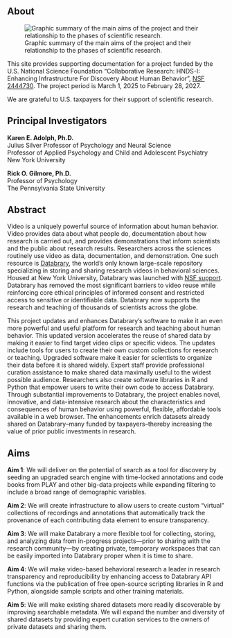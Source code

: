 ## About

![Graphic summary of the main aims of the project and their relationship to the phases of scientific research.](include/img/Fig-1-Aims-v2.png){#fig-aims}

This site provides supporting documentation for a project funded by the U.S. National Science Foundation "Collaborative Research: HNDS-I: Enhancing Infrastructure For Discovery About Human Behavior", [NSF 2444730](https://www.nsf.gov/awardsearch/showAward?AWD_ID=2444730&HistoricalAwards=false). The project period is March 1, 2025 to February 28, 2027.

We are grateful to U.S. taxpayers for their support of scientific research.

## Principal Investigators

**Karen E. Adolph, Ph.D.** \
Julius Silver Professor of Psychology and Neural Science \
Professor of Applied Psychology and Child and Adolescent Psychiatry \
New York University

**Rick O. Gilmore, Ph.D.** \
Professor of Psychology \
The Pennsylvania State University

## Abstract

Video is a uniquely powerful source of information about human behavior. Video provides data about what people do, documentation about how research is carried out, and provides demonstrations that inform scientists and the public about research results. Researchers across the sciences routinely use video as data, documentation, and demonstration. One such resource is [Databrary](https://databrary.org), the world's only known large-scale repository specializing in storing and sharing research videos in behavioral sciences. Housed at New York University, Databrary was launched with [NSF support](https://www.nsf.gov/awardsearch/showAward?AWD_ID=1238599&HistoricalAwards=false). Databrary has removed the most significant barriers to video reuse while reinforcing core ethical principles of informed consent and restricted access to sensitive or identifiable data. Databrary now supports the research and teaching of thousands of scientists across the globe.

This project updates and enhances Databrary's software to make it an even more powerful and useful platform for research and teaching about human behavior. This updated version accelerates the reuse of shared data by making it easier to find target video clips or specific videos. The updates include tools for users to create their own custom collections for research or teaching. Upgraded software make it easier for scientists to organize their data before it is shared widely. Expert staff provide professional curation assistance to make shared data maximally useful to the widest possible audience. Researchers also create software libraries in R and Python that empower users to write their own code to access Databrary. Through substantial improvements to Databrary, the project enables novel, innovative, and data-intensive research about the characteristics and consequences of human behavior using powerful, flexible, affordable tools available in a web browser. The enhancements enrich datasets already shared on Databrary--many funded by taxpayers--thereby increasing the value of prior public investments in research.

## Aims

**Aim 1**: We will deliver on the potential of search as a tool for discovery by seeding an upgraded search engine with time-locked annotations and code books from PLAY and other big-data projects while expanding filtering to include a broad range of demographic variables.

**Aim 2**: We will create infrastructure to allow users to create custom “virtual” collections of recordings and annotations that automatically track the provenance of each contributing data element to ensure transparency.

**Aim 3**: We will make Databrary a more flexible tool for collecting, storing, and analyzing data from in-progress projects—prior to sharing with the research community—by creating private, temporary workspaces that can be easily imported into Databrary proper when it is time to share.

**Aim 4**: We will make video-based behavioral research a leader in research transparency and reproducibility by enhancing access to Databrary API functions via the publication of free open-source scripting libraries in R and Python, alongside sample scripts and other training materials.

**Aim 5**: We will make existing shared datasets more readily discoverable by improving searchable metadata. We will expand the number and diversity of shared datasets by providing expert curation services to the owners of private datasets and sharing them.
